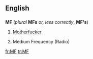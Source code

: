 {{see|mf}}
==English==

==={{initialism}}===
'''MF''' (''plural'' '''MFs''' ''or, less correctly'', '''MF's''')

# {{context|coarse|slang}} [[Motherfucker]]
# Medium Frequency (Radio)

[[fr:MF]]
[[tr:MF]]